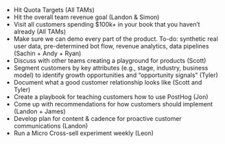 - Hit Quota Targets (All TAMs)  
- Hit the overall team revenue goal (Landon & Simon)
- Visit all customers spending $100k+ in your book that you haven’t already (All TAMs)
- Make sure we can demo every part of the product. To-do: synthetic real user data, pre-determined bot flow, revenue analytics, data pipelines (Sachin + Andy + Ryan)
- Discuss with other teams creating a playground for products (Scott)    
- Segment customers by key attributes (e.g., stage, industry, business model) to identify growth opportunities and “opportunity signals” (Tyler)
- Document what a good customer relationship looks like (Scott and Tyler)
- Create a playbook for teaching customers how to use PostHog (Jon)
- Come up with recommendations for how customers should implement (Landon + James)
- Develop plan for content & cadence for proactive customer communications (Landon)
- Run a Micro Cross-sell experiment weekly (Leon)

